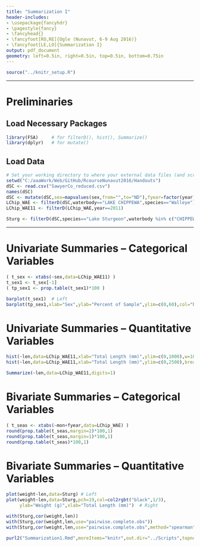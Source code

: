 ```yaml
---
title: "Summarization I"
header-includes:
- \usepackage{fancyhdr}
- \pagestyle{fancy}
- \fancyhead{}
- \fancyfoot[RO,RE]{Ogle (Nunavut, 6-9 Aug 2016)}
- \fancyfoot[LE,LO]{Summarization I}
output: pdf_document
geometry: left=0.5in, right=0.5in, top=0.5in, bottom=0.75in
---
```


```r
source("../knitr_setup.R")
```

----

# Preliminaries
## Load Necessary Packages
```r
library(FSA)     # for filterD(), hist(), Summarize()
library(dplyr)   # for mutate()
```

## Load Data
```r
# Set your working directory to where your external data files (and scripts) are located.
setwd("C:/aaaWork/Web/GitHub/RcourseNunavut2016/Handouts")
dSC <- read.csv("SawyerCo_reduced.csv")
names(dSC)
dSC <- mutate(dSC,sex=mapvalues(sex,from="",to="ND"),fyear=factor(year))
LChip_WAE <- filterD(dSC,waterbody=="LAKE CHIPPEWA",species=="Walleye")
LChip_WAE11 <- filterD(LChip_WAE,year==2011)
```
```r
Sturg <- filterD(dSC,species=="Lake Sturgeon",waterbody %in% c("CHIPPEWA RIVER","HUNTER LAKE"))
```

----

# Univariate Summaries -- Categorical Variables
```r
( t_sex <- xtabs(~sex,data=LChip_WAE11) )
t_sex1 <- t_sex[-1]
( tp_sex1 <- prop.table(t_sex1)*100 )
```

```r
barplot(t_sex1)  # Left
barplot(tp_sex1,xlab="Sex",ylab="Percent of Sample",ylim=c(0,60),col="black")  # Right
```

# Univariate Summaries -- Quantitative Variables
```r
hist(~len,data=LChip_WAE11,xlab="Total Length (mm)",ylim=c(0,1000),w=10)  # Left
hist(~len,data=LChip_WAE11,xlab="Total Length (mm)",ylim=c(0,2500),breaks=seq(100,800,25))  # Right
```

```r
Summarize(~len,data=LChip_WAE11,digits=1)
```

# Bivariate Summaries -- Categorical Variables
```r
( t_seas <- xtabs(~mon+fyear,data=LChip_WAE) )
round(prop.table(t_seas,margin=2)*100,1)
round(prop.table(t_seas,margin=1)*100,1)
round(prop.table(t_seas)*100,1)
```


# Bivariate Summaries -- Quantitative Variables
```r
plot(weight~len,data=Sturg) # Left
plot(weight~len,data=Sturg,pch=19,col=col2rgbt("black",1/3),
     ylab="Weight (g)",xlab="Total Length (mm)")  # Right
```
```r
with(Sturg,cor(weight,len))
with(Sturg,cor(weight,len,use="pairwise.complete.obs"))
with(Sturg,cor(weight,len,use="pairwise.complete.obs",method="spearman"))
```


```r
purl2("Summarization1.Rmd",moreItems="knitr",out.dir="../Scripts",topnotes="Nunavut 6-9-Aug-16")
```
